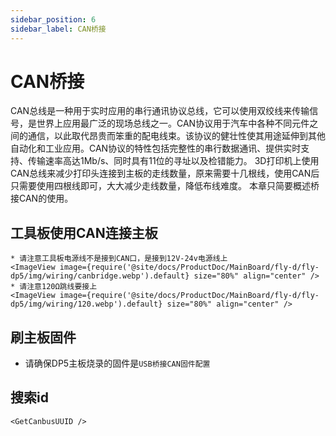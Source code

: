 ```yaml
---
sidebar_position: 6
sidebar_label: CAN桥接
---
```






# CAN桥接

CAN总线是一种用于实时应用的串行通讯协议总线，它可以使用双绞线来传输信号，是世界上应用最广泛的现场总线之一。CAN协议用于汽车中各种不同元件之间的通信，以此取代昂贵而笨重的配电线束。该协议的健壮性使其用途延伸到其他自动化和工业应用。CAN协议的特性包括完整性的串行数据通讯、提供实时支持、传输速率高达1Mb/s、同时具有11位的寻址以及检错能力。
3D打印机上使用CAN总线来减少打印头连接到主板的走线数量，原来需要十几根线，使用CAN后只需要使用四根线即可，大大减少走线数量，降低布线难度。
本章只简要概述桥接CAN的使用。

## 工具板使用CAN连接主板

    * 请注意工具板电源线不是接到CAN口，是接到12V-24v电源线上
    <ImageView image={require('@site/docs/ProductDoc/MainBoard/fly-d/fly-dp5/img/wiring/canbridge.webp').default} size="80%" align="center" />
    * 请注意120Ω跳线要接上
    <ImageView image={require('@site/docs/ProductDoc/MainBoard/fly-d/fly-dp5/img/wiring/120.webp').default} size="80%" align="center" />

## 刷主板固件

* 请确保DP5主板烧录的固件是`USB桥接CAN固件配置`


## 搜索id

    <GetCanbusUUID />